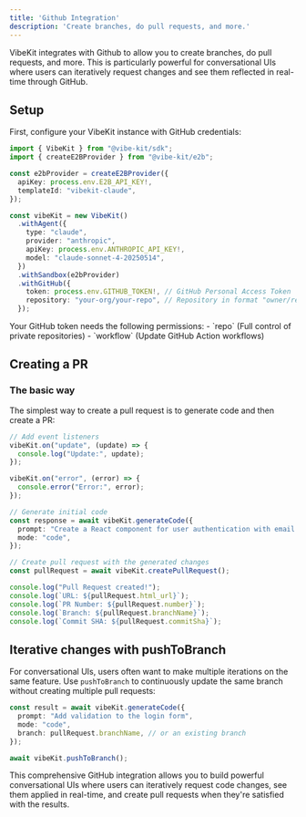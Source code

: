 ```yaml
---
title: 'Github Integration'
description: 'Create branches, do pull requests, and more.'
---
```


VibeKit integrates with Github to allow you to create branches, do pull requests, and more. This is particularly powerful for conversational UIs where users can iteratively request changes and see them reflected in real-time through GitHub.

## Setup

First, configure your VibeKit instance with GitHub credentials:

```typescript
import { VibeKit } from "@vibe-kit/sdk";
import { createE2BProvider } from "@vibe-kit/e2b";

const e2bProvider = createE2BProvider({
  apiKey: process.env.E2B_API_KEY!,
  templateId: "vibekit-claude",
});

const vibeKit = new VibeKit()
  .withAgent({
    type: "claude",
    provider: "anthropic",
    apiKey: process.env.ANTHROPIC_API_KEY!,
    model: "claude-sonnet-4-20250514",
  })
  .withSandbox(e2bProvider)
  .withGitHub({
    token: process.env.GITHUB_TOKEN!, // GitHub Personal Access Token
    repository: "your-org/your-repo", // Repository in format "owner/repo"
  });
```

<Tip>
Your GitHub token needs the following permissions:
- `repo` (Full control of private repositories)
- `workflow` (Update GitHub Action workflows)
</Tip>

## Creating a PR

### The basic way

The simplest way to create a pull request is to generate code and then create a PR:

```typescript
// Add event listeners
vibeKit.on("update", (update) => {
  console.log("Update:", update);
});

vibeKit.on("error", (error) => {
  console.error("Error:", error);
});

// Generate initial code
const response = await vibeKit.generateCode({
  prompt: "Create a React component for user authentication with email and password fields",
  mode: "code",
});

// Create pull request with the generated changes
const pullRequest = await vibeKit.createPullRequest();

console.log("Pull Request created!");
console.log(`URL: ${pullRequest.html_url}`);
console.log(`PR Number: ${pullRequest.number}`);
console.log(`Branch: ${pullRequest.branchName}`);
console.log(`Commit SHA: ${pullRequest.commitSha}`);
```

## Iterative changes with pushToBranch

For conversational UIs, users often want to make multiple iterations on the same feature. Use `pushToBranch` to continuously update the same branch without creating multiple pull requests:

```typescript
const result = await vibeKit.generateCode({
  prompt: "Add validation to the login form",
  mode: "code",
  branch: pullRequest.branchName, // or an existing branch
});

await vibeKit.pushToBranch();

```

This comprehensive GitHub integration allows you to build powerful conversational UIs where users can iteratively request code changes, see them applied in real-time, and create pull requests when they're satisfied with the results.